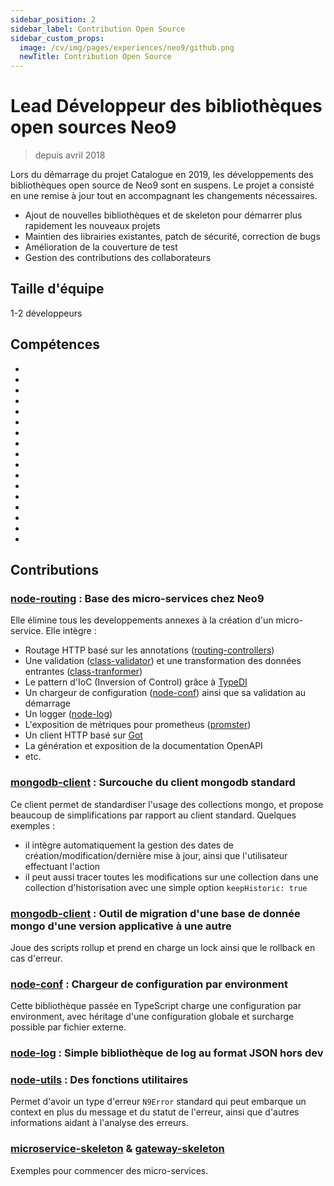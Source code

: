 ```yaml
---
sidebar_position: 2
sidebar_label: Contribution Open Source
sidebar_custom_props:
  image: /cv/img/pages/experiences/neo9/github.png
  newTitle: Contribution Open Source
---
```



# Lead Développeur des bibliothèques open sources Neo9

> depuis avril 2018

Lors du démarrage du projet Catalogue en 2019, les développements des bibliothèques open source de Neo9 sont en suspens. Le projet a consisté en une remise à jour tout en accompagnant les changements nécessaires.

- Ajout de nouvelles bibliothèques et de skeleton pour démarrer plus rapidement les nouveaux projets
- Maintien des librairies existantes, patch de sécurité, correction de bugs
- Amélioration de la couverture de test
- Gestion des contributions des collaborateurs

## Taille d'équipe

1-2 développeurs

## Compétences

- <Skill name="TypeScript" highlight={true} />
- <Skill name="Node.js" highlight={true} />
- <Skill name="Architecture Micro Services" />
- <Skill name="Prometheus" />
- <Skill name="GitHub Actions" />
- <Skill name="GitHub" />
- <Skill name="CodeCov" highlight={true} />
- <Skill name="Ava.js" highlight={true} />
- <Skill name="Express.js" highlight={true} />
- <Skill name="NPM" />
- <Skill name="Linux" />
- <Skill name="REST" />
- <Skill name="JavaScript" />
- <Skill name="Yarn" />
- <Skill name="MongoDB" />
- <Skill name="JSON" />
- <Skill name="Méthodes agiles" />

## Contributions

### **[node-routing](https://github.com/neo9/n9-node-routing)** : Base des micro-services chez Neo9

Elle élimine tous les developpements annexes à la création d'un micro-service. Elle intègre :
  - Routage HTTP basé sur les annotations ([routing-controllers](https://github.com/typestack/routing-controllers))
  - Une validation ([class-validator](https://github.com/typestack/class-validator)) et une transformation des données entrantes ([class-tranformer](https://github.com/typestack/class-transformer))
  - Le pattern d'IoC (Inversion of Control) grâce à [TypeDI](https://github.com/typestack/typedi)
  - Un chargeur de configuration ([node-conf](https://github.com/neo9/n9-node-conf)) ainsi que sa validation au démarrage
  - Un logger ([node-log](https://github.com/neo9/n9-node-log))
  - L'exposition de métriques pour prometheus ([promster](https://github.com/tdeekens/promster))
  - Un client HTTP basé sur [Got](https://github.com/sindresorhus/got)
  - La génération et exposition de la documentation OpenAPI
  - etc.


### **[mongodb-client](https://github.com/neo9/n9-mongodb-client)** : Surcouche du client mongodb standard

Ce client permet de standardiser l'usage des collections mongo, et propose beaucoup de simplifications par rapport au client standard.
Quelques exemples :
- il intègre automatiquement la gestion des dates de création/modification/dernière mise à jour, ainsi que l'utilisateur effectuant l'action
- il peut aussi tracer toutes les modifications sur une collection dans une collection d'historisation avec une simple option `keepHistoric: true`

### **[mongodb-client](https://github.com/neo9/n9-mongodb-migration)** : Outil de migration d'une base de donnée mongo d'une version applicative à une autre

Joue des scripts rollup et prend en charge un lock ainsi que le rollback en cas d'erreur.

### **[node-conf](https://github.com/neo9/n9-node-conf)** : Chargeur de configuration par environment

Cette bibliothèque passée en TypeScript charge une configuration par environment, avec héritage d'une configuration globale et surcharge possible par fichier externe.

### **[node-log](https://github.com/neo9/n9-node-log)** : Simple bibliothèque de log au format JSON hors dev

### **[node-utils](https://github.com/neo9/n9-node-utils)** : Des fonctions utilitaires

Permet d'avoir un type d'erreur `N9Error` standard qui peut embarque un context en plus du message et du statut de l'erreur,
ainsi que d'autres informations aidant à l'analyse des erreurs.

### [microservice-skeleton](https://github.com/neo9/n9-node-microservice-skeleton) & [gateway-skeleton](https://github.com/neo9/n9-node-gateway-skeleton)

Exemples pour commencer des micro-services.
